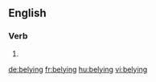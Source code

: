 ==English==

===Verb===
{{head|en}}

# {{present participle of|belie}}

[[de:belying]]
[[fr:belying]]
[[hu:belying]]
[[vi:belying]]